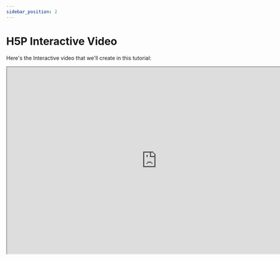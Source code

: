 ```yaml
---
sidebar_position: 2
---
```


# H5P Interactive Video

Here's the Interactive video that we'll create in this tutorial:

<iframe
  class="edlib-iframe"
  title="H5P Interactive video: Develop simple mobile games"
  width="800"
  height="500"
  src="https://www.edlib.com/s/resources/50e41e41-d065-491e-8f5b-9f3c4a1478d2"
/>
<div class="text--center">
    <em>H5P Interactive video: Develop simple mobile games</em>
    <br/>
    <br/>
</div>

The Interactive video content type allows you to add interactions on top of video clips. Interactions such as images, elaborating text, links and quizzes pop up while the learner watches the video.

:::tip
You can watch and interact with the above H5P Interactive video.
:::

## When To Use Interactive Videos
Interactive videos are perfect when you already have a video clip that you want to enrich with interactive elements.

You can facilitate differentiated learning by adding in-depth information such as pictures, tables, text and links that the learner can interact with during video playback. Include puzzles for the learners to solve at any given time in the video by adding Multichoice questions, Fill in the blanks, Drag and drop questions and Summaries.

## Step 1: Topic
We'll use a video &mdash;from Matthew Palaje, a well-known independent game developer&mdash; on mobile game developments as a basis for this tutorial.

## Step 2: Video Files
A video clip is the cornerstone of any interactive video. 

:::caution
The [MPEG-4](https://en.wikipedia.org/wiki/MPEG-4) video format will work in most browsers. However, you should provide an alternative video in [WebM](https://en.wikipedia.org/wiki/WebM) format just to be sure. 
:::

You can check which browsers support the MPEG-4 video format over at [Can I Use](https://caniuse.com/mpeg4). In order to convert the MPEG-4 video to a WebM format, you can use an open-source converter such as [Miro](http://www.mirovideoconverter.com/). 

## Step 3: Creating an Interactive Video
Select the New content option and choose Interactive video from the list of content types:

<div class="text--center">
    <img class="edlib-image" alt="H5P content type selector" src="/img/course-presentation1.png" />
    <br/>
    <em>Image: H5P content type selector</em>
</div>

## Step 4: Interactive Video Editor
The Interactive video editor should now appear. The top part of the editor looks like this:

<div class="text--center">
    <img class="edlib-image" alt="Blank H5P Interactive video editor" src="/img/interactive-video1.png" />
    <br/>
    <em>Image: Blank H5P Interactive video editor</em>
    <br/>
    <br/>
</div>

In this tutorial, we'll focus on creating the interactive elements in the video. Therefore, we'll focus on the top part of the editor, above the Common fields header.

The Interactive video content type consists of three tabs: 
1. Upload video
2. Add interactions
3. Summary task

These three steps represent a natural workflow for creating an Interactive video. By default, the Upload video tab is displayed when you create a new Interactive video, and this is what you always want to start off with.

## Step 5: Upload Video
Here's where we add the video clips that our Interactive video is based on. Press the "+" button and then press the "Upload video file" button or simply paste the link to a publicly available &mdash;and appropriately licensed&mdash; video:

<div class="text--center">
    <img class="edlib-image" alt="Adding a video file, video source URL or YouTube link" src="/img/interactive-video2.png" />
    <br/>
    <em>Image: Adding a video file, video source URL or YouTube link</em>
    <br/>
    <br/>
</div>

If you chose to upload a video file then browse to where you downloaded the MPEG-4 video file from step 1 and upload the video:

<div class="text--center">
    <img class="edlib-image" alt="Alternative video qualities" src="/img/interactive-video3.png" />
    <br/>
    <em>Image: Alternative video qualities</em>
    <br/>
    <br/>
</div>

Press the plus button again to add an alternative video format in WebM format to ensure support in all browsers. 

## Step 6: Add Interactions
Press the Add interactions tab in the top of the editor. The video clip we added in the previous step is previewed:

<div class="text--center">
    <img class="edlib-image" alt="Video preview" src="/img/interactive-video4.png" />
    <br/>
    <em>Image: Video preview</em>
    <br/>
    <br/>
</div>

We use the toolbar above the video clip to add interactions:

<div class="text--center">
    <img class="edlib-image" alt="Interactive video toolbar" src="/img/interactive-video5.png" />
    <br/>
    <em>Image: Interactive video toolbar</em>
    <br/>
    <br/>
</div>

In this tutorial, we'll add a text and an image interaction. 

### Step 6a: Text Interaction
We'll add a short text about [Unity](https://unity.com/)'s editor and Visual Studio code &mdash; fundamental tools when developing games with Unity.

First, add a Text interaction by pressing the text button on the toolbar, then drag it on top of the video and drop it in the middle of the video. A dialog will appear when you drop the interaction.

We want the Text interaction to be visible at approximately one minute into the video. Type in 1:03 as start time and 1:13 as end time in the Display time field. In this case, we don't want the video to stop automatically when the interaction appears, so we'll leave the Pause checkbox unchecked. 

The Label is a text that will be displayed next to the Interaction icon as a short description of what the learner can expect to find in the interaction. Type "Development environments" in the Label field. In the Text field, we'll add the actual in-depth information text about development environments:

"_Game development in Unity is done with both the Unity editor and Visual Studio. The editor is primarily focused on the more visual part of game development, including things like scenes, lighting, animation and so forth. Visual Studio, on the other hand, is used for the actual writing and debugging code side of things._"

Press Done. You will now see that an icon with the Label "Development environments" has been added to the video together with a white dot on the timeline below the video, to indicate that interaction is available at this point in the video:

<div class="text--center">
    <img class="edlib-image" alt="Interactive video text interaction" src="/img/interactive-video6.png" />
    <br/>
    <em>Image: Interactive video text interaction</em>
    <br/>
    <br/>
</div>

Play the video to make sure the interaction is visible at the correct time. 

:::tip
Double-press on interaction icons to edit interactive elements. 
:::

### Step 6b: Image Interaction
We'll add two image interactions showing other game development engines which the learner can view by pressing on the image icons. 

You can add an image interaction in the same way we added the text interaction. Press the Image button, drag it onto the video and drop it where we want it to be placed. 

In the first image interaction, we add image of the [Unreal Engine](https://www.unrealengine.com/en-US/) game engine. In the Display time field, insert 0:03 - 0:03. This time we'll check the Pause checkbox so that the video pauses when the interaction appears. Add the label "Unreal Engine". Also, use "Unreal Engine" for the Alternative text and Hover text fields. Press Done.

Finally, add the image of the [Godot](https://godotengine.org/) game engine and use the same settings as for the first image interaction shown above. Press Done when you have added the Godot engine image interaction. You can move the interactions around by using drag and drop. Place them so you have something like this:

Pending

You can also add Multichoice questions, Fill in the blanks, Drag and drop questions and Summaries in Interactive videos. You add and place them in the same way as the Text and Image interactions. Please read the individual tutorials for these content types to learn more about creating them. 

## Step 7: Video Summary
Pending

## Step 8: Bookmarks
Pending

## Step 9: Wrapping Up
Pending

:::info 
We are continuously trying to improve Edlib's documentation. If you have any questions or suggestions then don't hesitate to join us in [discussing](https://github.com/cerpus/Edlib/discussions/) Edlib's &mdash;ongoing and future&mdash; development. Likewise, feel free to submit [issues and enhancement](https://github.com/cerpus/Edlib/issues) requests. Your help is appreciated :wink:
:::